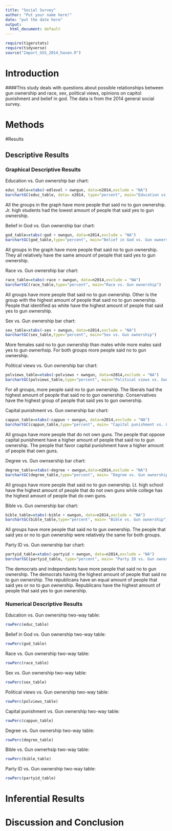 ```yaml
---
title: "Social Survey"
author: "Put your name here!"
date: "put the date here"
output:
  html_document: default
---
```


```r
require(tigerstats)
require(tidyverse)
source("Import_GSS_2014_haven.R")
```
<!-- We recommend you use git branches -- create a separate branch for each major section i.e. Introduction, Methods, Results, Inferential Results, and Discussion and Conclusions - leave the YAML block untouched until the final merge where you put in your own name !-->

# Introduction

<!--In this section you explain what you are trying to show.  Where did the data come from?  What is the research or other question you are trying to answer?!-->   

####This study deals with questions about possible relationships between gun ownership and race, sex, political views, opinions on capitol punishment and belief in god. The data is from the 2014 general social survey.



# Methods

<!--Decide on your methods:  use "variable analysis" or other appropriate descriptors.  Make sure to choose at least one graphical method and at least one numerical method.!-->

#Results

<!--Divide this section into two sub-sections:  One for your descriptive  results and one for your inferential results.!-->

## Descriptive Results

### Graphical Descriptive Results

<!--Graphical results here.  Make sure to show your code.  Provide appropriate labels for axes, giving units if possible, and provide a good title for the graph, too.  Use the graphical results to describe the patterns if any that exist in the data as focused toward the research question!-->

Education vs. Gun ownership bar chart: 

```r
educ_table=xtabs(~edlevel + owngun, data=n2014,exclude = "NA")
barchartGC(educ_table, data= n2014, type="percent", main="Education vs. Gun ownership")
```

All the groups in the graph have more people that said no to gun ownership. Jr. high students had the lowest amount of people that said yes to gun ownership. 

Belief in God vs. Gun ownership bar chart: 

```r
god_table=xtabs(~god + owngun, data=n2014,exclude = "NA")
barchartGC(god_table,type="percent", main="Belief in God vs. Gun ownership")
```

All groups in the graph have more people that said no to gun ownership. They all relatively have the same amount of people that said yes to gun ownership. 

Race vs. Gun ownership bar chart: 

```r
race_table=xtabs(~race + owngun, data=n2014,exclude = "NA")
barchartGC(race_table,type="percent", main="Race vs. Gun ownership")
```

All groups have more people that said no to gun ownership. Other is the group with the highest amount of people that said no to gun ownership. People that identified as white have the highest amount of people that said yes to gun ownership. 

Sex vs. Gun ownership bar chart: 

```r
sex_table=xtabs(~sex + owngun, data=n2014,exclude = "NA")
barchartGC(sex_table,type="percent", main="Sex vs. Gun ownership")
```

More females said no to gun ownership than males while more males said yes to gun ownerhsip. For both groups more people said no to gun ownership. 

Political views vs. Gun ownership bar chart: 

```r
polviews_table=xtabs(~polviews + owngun, data=n2014,exclude = "NA")
barchartGC(polviews_table,type="percent", main="Political views vs. Gun ownership")
```

For all groups, more people said no to gun ownership. The liberals had the highest amount of people that said no to gun ownership. Conservatives have the highest group of people that said yes to gun ownership. 

Capital punishment vs. Gun ownership bar chart: 

```r
cappun_table=xtabs(~cappun + owngun, data=n2014,exclude = "NA")
barchartGC(cappun_table,type="percent", main= "Capital punishment vs. Gun ownership")
```

All groups have more people that do not own guns. The people that oppose capital punishment have a higher amount of people that said no to gun ownership. The people that favor capital punishment have a higher amount of people that own guns. 

Degree vs. Gun ownsership bar chart: 

```r
degree_table=xtabs(~degree + owngun,data=n2014,exclude = "NA")
barchartGC(degree_table,type="percent", main= "Degree vs. Gun ownership")
```

All groups have more people that said no to gun ownership. Lt. high school have the highest amount of people that do not own guns while college has the highest amount of people that do own guns. 

Bible vs. Gun ownership bar chart: 

```r
bible_table=xtabs(~bible + owngun, data=n2014,exclude = "NA")
barchartGC(bible_table,type="percent", main= "Bible vs. Gun ownership")
```

All groups have more people that said no to gun ownership. The people that said yes or no to gun ownership were relatively the same for both groups. 

Party ID vs. Gun ownership bar chart: 

```r
partyid_table=xtabs(~partyid + owngun, data=n2014,exclude = "NA")
barchartGC(partyid_table, type="percent", main= "Party ID vs. Gun ownership")
```

The democrats and independants have more people that said no to gun ownership. The democrats having the highest amount of people that said no to gun ownership. The republicans have an equal amount of people that said yes or no to gun ownership. Republicans have the highest amount of people that said yes to gun ownership. 

### Numerical Descriptive Results

<!--Numerical results go here. Use the numerical results to describe the patterns if any that exist in the data as focused toward the research question!-->

Education vs. Gun ownership two-way table: 

```r
rowPerc(educ_table)
```

Belief in God  vs. Gun ownership two-way table: 

```r
rowPerc(god_table)
```

Race vs. Gun ownership two-way table: 

```r
rowPerc(race_table)
```

Sex vs. Gun ownership two-way table: 

```r
rowPerc(sex_table)
```

Political views vs. Gun ownership two-way table: 

```r
rowPerc(polviews_table)
```

Capital punishment vs. Gun ownership two-way table: 

```r
rowPerc(cappun_table)
```

Degree vs. Gun ownership two-way table: 

```r
rowPerc(degree_table)
```

Bible vs. Gun ownerhsip two-way table: 

```r
rowPerc(bible_table)
```

Party ID vs. Gun ownership two-way table: 

```r
rowPerc(partyid_table)
```


# Inferential Results

<!--State hypothesis clearly.  Make sure your discussion of the inferential test covers all the aspects that the test output produces, such as test statistic, p-value etc.  Make a decision about the null hypothesis, explain the assumptions on which the selected test/procedure was based, and why the chosen procedure satisfys the assumptions and is appropriate to answer the research question!-->


# Discussion and Conclusion

<!--Discussion and conclusion here.  If you found a relationship be sure to consider whether the relationship occurs because one of the variables causes the other, or whether they perhasps are related for some other reason.  Watch the chapter 6 videos from the GeorgeTown videos collection.!-->
